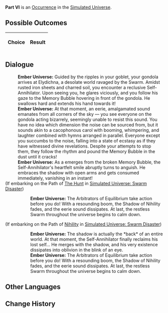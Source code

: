 {{Simulated Universe Event Infobox
|title         = Part VI
|image         = 2.png
|type          =
|domains_su    = 
|domains_ext   = 
|domains_swarm = 
|domains_gng   = 
|requirements  =
|prev          = 
|next          = 
|indexRewards  =
|characters    = 
}}
'''Part VI''' is an [[Simulated Universe/Occurrence|Occurrence]] in the [[Simulated Universe]].

==Possible Outcomes==
{| class="article-table"
!Choice
!Result

|}

<!--
==Gameplay Notes==

-->
==Dialogue==
{{Dialogue Start}}
:'''Ember Universe:''' Guided by the ripples in your goblet, your gondola arrives at Elydichna, a desolate world ravaged by the Swarm. Amidst rusted iron sheets and charred soil, you encounter a reclusive Self-Annihilator. Upon seeing you, he glares viciously, and you follow his gaze to the Memory Bubble hovering in front of the gondola. He swallows hard and extends his hand towards it!
:'''Ember Universe:''' At that moment, an eerie, amalgamated sound emanates from all corners of the sky &mdash; you see everyone on the gondola acting bizarrely, seemingly unable to resist this sound. You have no idea which dimension the noise can be sourced from, but it sounds akin to a cacophonous carol with booming, whimpering, and laughter combined with hymns arranged in parallel. Everyone except you succumbs to the noise, falling into a state of ecstasy as if they have witnessed divine revelations. Despite your attempts to stop them, they follow the rhythm and pound the Memory Bubble in the dust until it cracks!
:'''Ember Universe:''' As a {{Color|Keyword|Shadow of Nihility}} emerges from the broken Memory Bubble, the Self-Annihilator's heartfelt smile abruptly turns to anguish. He embraces the shadow with open arms and gets consumed immediately, vanishing in an instant!
;(If embarking on the Path of [[Simulated Universe/Paths#The Hunt|The Hunt]] in [[Simulated Universe: Swarm Disaster]])
:{{SU Special Dialogue|The Hunt|Kill it, quick!|You don't want to be eaten by it!}}
::'''Ember Universe:''' The Arbitrators of Equilibrium take action before you do! With a resounding boom, the Shadow of Nihility fades, and the eerie sound dissipates. At last, the restless Swarm throughout the universe begins to calm down.
;(If embarking on the Path of [[Simulated Universe/Paths#Nihility|Nihility]] in [[Simulated Universe: Swarm Disaster]])
:{{SU Special Dialogue|Nihility|What kind of a Shadow of Nihility is it?|You don't understand.}}
::'''Ember Universe:''' The shadow is actually the *back* of an entire world. At that moment, the Self-Annihilator finally reclaims his lost self... He merges with the shadow, and his very existence dissipates into oblivion in the blink of an eye.
::'''Ember Universe:''' The Arbitrators of Equilibrium take action before you do! With a resounding boom, the Shadow of Nihility fades, and the eerie sound dissipates. At last, the restless Swarm throughout the universe begins to calm down.
{{Dialogue End}}

==Other Languages==
{{Other Languages
|en   = Part VI
|zhs  = 其六
|zht  = 其六
|ja   = その6
|ko   = VI
|es   = Parte VI
|fr   = Partie&nbsp;VI
|ru   = VI
|th   = ตอน 6
|vi   = Phần 6
|de   = Teil 6
|id   = Bagian VI
|pt   = Parte VI
}}

==Change History==
{{Change History|<!--unknown-->}}
